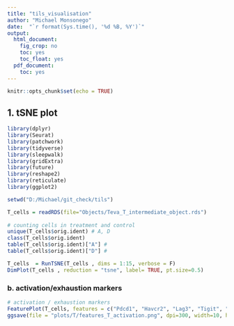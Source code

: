 ```yaml
---
title: "tils_visualisation"
author: "Michael Monsonego"
date:  "`r format(Sys.time(), '%d %B, %Y')`"
output:
  html_document: 
    fig_crop: no
    toc: yes
    toc_float: yes
  pdf_document:
    toc: yes
---
```


```r
knitr::opts_chunk$set(echo = TRUE)
```
## 1. tSNE plot
```r
library(dplyr)
library(Seurat)
library(patchwork)
library(tidyverse)
library(sleepwalk)
library(gridExtra)
library(future)
library(reshape2)
library(reticulate)
library(ggplot2)

setwd("D:/Michael/git_check/tils")

T_cells = readRDS(file="Objects/Teva_T_intermediate_object.rds")
 
# counting cells in treatment and control
unique(T_cells$orig.ident) # A, D
class(T_cells$orig.ident)
table(T_cells$orig.ident)["A"] #  
table(T_cells$orig.ident)["D"] #  

T_cells  = RunTSNE(T_cells , dims = 1:15, verbose = F)
DimPlot(T_cells , reduction = "tsne", label= TRUE, pt.size=0.5)
```


### b. activation/exhaustion markers
```r
# activation / exhaustion markers
FeaturePlot(T_cells, features = c("Pdcd1", "Havcr2", "Lag3", "Tigit", "Tnfrsf4", "Tnfrsf9", "Icos", "Ctla4", "Klrd1", "Irf8", "Klrc1", "Tox"), order=TRUE,pt.size=1, reduction="tsne", ncol=3)
ggsave(file = "plots/T/features_T_activation.png", dpi=300, width=10, height=10)
```
